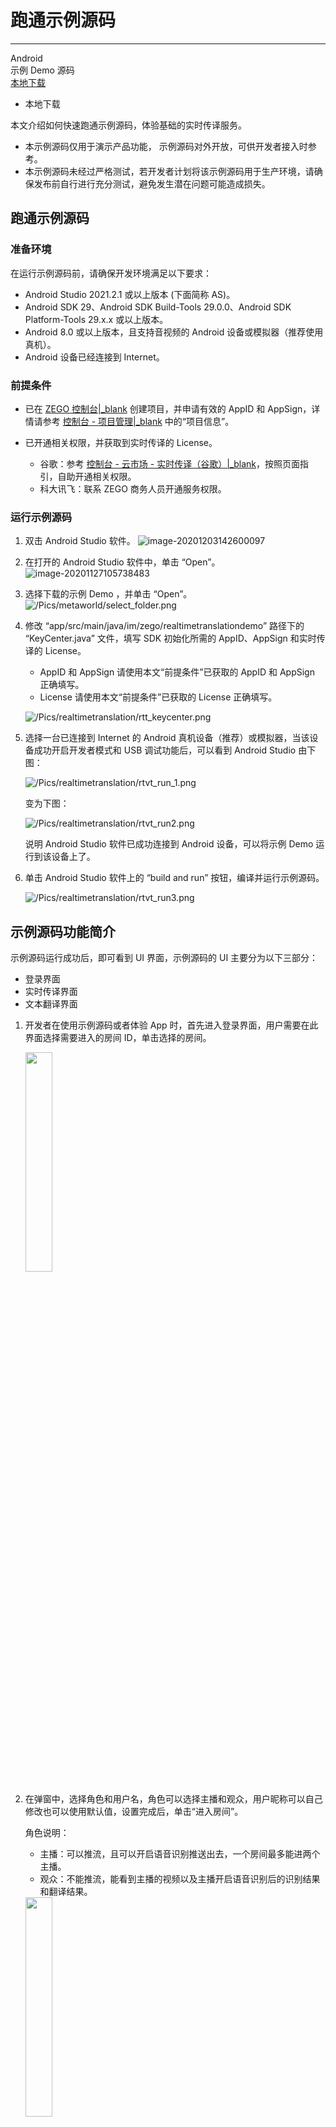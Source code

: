 # 跑通示例源码

- - -

<div class="download-area">
  <div class="sdk-download-item-wrapper">
    <div class="sdk-fun">Android</div>
    <div class="download-title">示例 Demo 源码</div>
    <div class="download-selector">
      <div class="download-select-wrapper" style="padding-right: 0;">
        <a class="download-target-btn" href="https://storage.zego.im/zegorealtimetranslation/Android/SourceCode/ZegoRealtimeTranslationDemo.zip" target="_blank">本地下载</a>
        <ul class="download-dropdown-list">
          <li data-href="https://storage.zego.im/zegorealtimetranslation/Android/SourceCode/ZegoRealtimeTranslationDemo.zip"
            class="dropdown-option">
            本地下载
          </li>
        </ul>
      </div>
    </div>
  </div>
</div>


本文介绍如何快速跑通示例源码，体验基础的实时传译服务。

<div class="mk-warning">

- 本示例源码仅用于演示产品功能， 示例源码对外开放，可供开发者接入时参考。
- 本示例源码未经过严格测试，若开发者计划将该示例源码用于生产环境，请确保发布前自行进行充分测试，避免发生潜在问题可能造成损失。
</div>


## 跑通示例源码

### 准备环境

在运行示例源码前，请确保开发环境满足以下要求：

- Android Studio  2021.2.1 或以上版本 (下面简称 AS)。
- Android SDK 29、Android SDK Build-Tools 29.0.0、Android SDK Platform-Tools 29.x.x 或以上版本。
- Android 8.0 或以上版本，且支持音视频的 Android 设备或模拟器（推荐使用真机）。
- Android 设备已经连接到 Internet。

### 前提条件 

- 已在 [ZEGO 控制台\|_blank](https://console.zego.im) 创建项目，并申请有效的 AppID 和 AppSign，详情请参考 [控制台 - 项目管理\|_blank](https://doc-zh.zego.im/article/12107) 中的“项目信息”。
- 已开通相关权限，并获取到实时传译的 License。

    - 谷歌：参考 [控制台 - 云市场 - 实时传译（谷歌）\|_blank](#18971)，按照页面指引，自助开通相关权限。
    - 科大讯飞：联系 ZEGO 商务人员开通服务权限。


### 运行示例源码

1. 双击 Android Studio 软件。
![image-20201203142600097](/Pics/GoClass/Android/image-20201203142600097.png)

2. 在打开的 Android Studio 软件中，单击 “Open”。
![image-20201127105738483](/Pics/metaworld/as_open_project.png)

3. 选择下载的示例 Demo ，并单击 “Open”。
![/Pics/metaworld/select_folder.png](/Pics/realtimetranslation/rtt_open_proj.png)

4. 修改 “app/src/main/java/im/zego/realtimetranslationdemo” 路径下的 “KeyCenter.java” 文件，填写 SDK 初始化所需的 AppID、AppSign 和实时传译的 License。

    <div class="mk-hint">

    - AppID 和 AppSign 请使用本文“前提条件”已获取的 AppID 和 AppSign 正确填写。
    - License 请使用本文“前提条件”已获取的 License 正确填写。</div>

    ![/Pics/realtimetranslation/rtt_keycenter.png](/Pics/realtimetranslation/rtt_keycenter.png)

5. 选择一台已连接到 Internet 的 Android 真机设备（推荐）或模拟器，当该设备成功开启开发者模式和 USB 调试功能后，可以看到 Android Studio 由下图：

    ![/Pics/realtimetranslation/rtvt_run_1.png](/Pics/realtimetranslation/rtvt_run_1.png)

    变为下图：

    ![/Pics/realtimetranslation/rtvt_run2.png](/Pics/realtimetranslation/rtvt_run2.png)

    说明 Android Studio 软件已成功连接到 Android 设备，可以将示例 Demo 运行到该设备上了。

6. 单击 Android Studio 软件上的 “build and run” 按钮，编译并运行示例源码。

    ![/Pics/realtimetranslation/rtvt_run3.png](/Pics/realtimetranslation/rtvt_run3.png)

## 示例源码功能简介

示例源码运行成功后，即可看到 UI 界面，示例源码的 UI 主要分为以下三部分：

- 登录界面
- 实时传译界面
- 文本翻译界面

1. 开发者在使用示例源码或者体验 App 时，首先进入登录界面，用户需要在此界面选择需要进入的房间 ID，单击选择的房间。   

    <img src="/Pics/realtimetranslation/rtvt_room_list.png" width="30%">

2. 在弹窗中，选择角色和用户名，角色可以选择主播和观众，用户昵称可以自己修改也可以使用默认值，设置完成后，单击“进入房间”。

    <div class="mk-hint">

    角色说明：
    - 主播：可以推流，且可以开启语音识别推送出去，一个房间最多能进两个主播。
    - 观众：不能推流，能看到主播的视频以及主播开启语音识别后的识别结果和翻译结果。
    </div>

    <img src="/Pics/realtimetranslation/rtvt_role_select.png" width="30%">

3. 进入房间后，即可进入实时传译界面。如果角色选择的是主播，进入实时传译界面后，可以根据需要选择语音识别服务提供商和翻译服务提供商，还可以设置识别语音，以及要实时传译的目标语言。

    <div class="mk-hint">

    - 语音识别文本翻译开关：控制是否翻译语言识别的文本到目标语言，默认开启。
    - 文本翻译中间结果开关：控制语音识别的中间结果是否也要翻译，默认中间结果也会进行翻译，但会导致翻译的请求量增加，且计费也会随之增加。示例源码中默认会开启，但不建议开启。
    </div>
    
    <img src="/Pics/realtimetranslation/rtvt_main_scene.png" width="30%">

4. 参数设置完成后，单击"开启实时语音识别", 即可启动实时传译，识别结果和翻译结果会在两个框中显示出来。
5. 切换到文本翻译的界面，可以在此界面进行纯文本的翻译，选择好翻译提供商，源语言和目标语言，单击"开始文本翻译"即可。
<img src="/Pics/realtimetranslation/rtvt_trans.png" width="30%">
